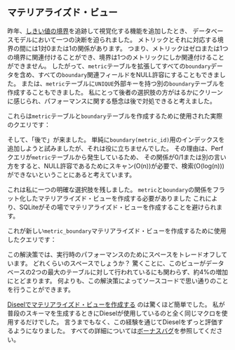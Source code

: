 
## マテリアライズド・ビュー

昨年、[しきい値の境界][thresholds]を追跡して視覚化する機能を追加したとき、
データベースモデルにおいて一つの決断を迫られました。
メトリックとそれに対応する境界の間には1対0または1の関係があります。
つまり、メトリックはゼロまたは1つの境界に関連付けることができ、境界は1つのメトリックにしか関連付けることができません。
したがって、`metric`テーブルを拡張してすべての`boundary`データを含め、すべての`boundary`関連フィールドをNULL許容にすることもできました。
または、`metric`テーブルに`UNIQUE`外部キーを持つ別の`boundary`テーブルを作成することもできました。
私にとって後者の選択肢の方がはるかにクリーンに感じられ、パフォーマンスに関する懸念は後で対処できると考えました。

これらは`metric`テーブルと`boundary`テーブルを作成するために使用された実際のクエリです：

<MetricTable />

<BoundaryTable />

そして、「後で」が来ました。
単純に`boundary(metric_id)`用のインデックスを追加しようと試みましたが、それは役に立ちませんでした。
その理由は、Perfクエリが`metric`テーブルから発生しているため、
その関係が0/1または別の言い方をすると、NULL許容であるためにスキャン(O(n))が必要で、検索(O(log(n)))ができないということにあると考えています。

これは私に一つの明確な選択肢を残しました。
`metric`と`boundary`の関係をフラット化したマテリアライズド・ビューを作成する必要がありました
これにより、SQLiteがその場でマテリアライズド・ビューを作成することを避けられます。

これが新しい`metric_boundary`マテリアライズド・ビューを作成するために使用したクエリです：

<MetricBoundaryView />

この解決策では、実行時のパフォーマンスのためにスペースをトレードオフしています。
どれくらいのスペースでしょうか？
驚くことに、このビューがデータベースの2つの最大のテーブルに対して行われているにも関わらず、約4%の増加にとどまります。
何よりも、この解決策によってソースコードで思い通りのことを行うことができます。

[Diseelでマテリアライズド・ビューを作成する][diesel view] のは驚くほど簡単でした。
私が普段のスキーマを生成するときにDieselが使用しているのと全く同じマクロを使用するだけでした。
言うまでもなく、この経験を通じてDieselをずっと評価するようになりました。
すべての詳細については[ボーナスバグ][bonus bug]を参照してください。

[diesel view]: https://deterministic.space/diesel-view-table-trick.html

[thresholds]: /ja/docs/explanation/thresholds/

[bonus bug]: #bonus-bug